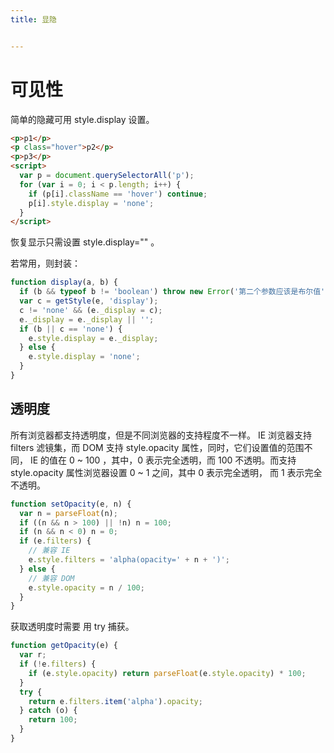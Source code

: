 ```yaml
---
title: 显隐


---
```


# 可见性

简单的隐藏可用 style.display 设置。

```html
<p>p1</p>
<p class="hover">p2</p>
<p>p3</p>
<script>
  var p = document.querySelectorAll('p');
  for (var i = 0; i < p.length; i++) {
    if (p[i].className == 'hover') continue;
    p[i].style.display = 'none';
  }
</script>
```

恢复显示只需设置 style.display="" 。

若常用，则封装：

```js
function display(a, b) {
  if (b && typeof b != 'boolean') throw new Error('第二个参数应该是布尔值');
  var c = getStyle(e, 'display');
  c != 'none' && (e._display = c);
  e._display = e._display || '';
  if (b || c == 'none') {
    e.style.display = e._display;
  } else {
    e.style.display = 'none';
  }
}
```

## 透明度

所有浏览器都支持透明度，但是不同浏览器的支持程度不一样。 IE 浏览器支持 filters 滤镜集，而 DOM 支持 style.opacity 属性，同时，它们设置值的范围不同， IE 的值在 0 ~ 100 ，其中，0
表示完全透明，而 100 不透明。而支持 style.opacity 属性浏览器设置 0 ~ 1 之间，其中 0 表示完全透明， 而 1 表示完全不透明。

```js
function setOpacity(e, n) {
  var n = parseFloat(n);
  if ((n && n > 100) || !n) n = 100;
  if (n && n < 0) n = 0;
  if (e.filters) {
    // 兼容 IE
    e.style.filters = 'alpha(opacity=' + n + ')';
  } else {
    // 兼容 DOM
    e.style.opacity = n / 100;
  }
}
```

获取透明度时需要 用 try 捕获。

```js
function getOpacity(e) {
  var r;
  if (!e.filters) {
    if (e.style.opacity) return parseFloat(e.style.opacity) * 100;
  }
  try {
    return e.filters.item('alpha').opacity;
  } catch (o) {
    return 100;
  }
}
```

            
